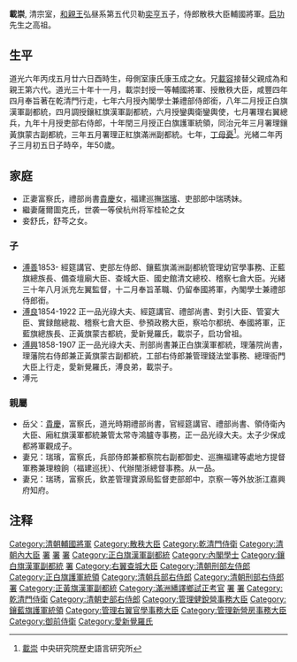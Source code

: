 '''載崇'''{{BD|1826年||1876年}}, 清宗室，[[和親王|和親王]]弘昼系第五代贝勒[[奕亨|奕亨]]五子，侍郎散秩大臣輔國將軍。[[启功|启功]]先生之高祖。

== 生平 ==

道光六年丙戌五月廿六日酉時生，母側室康氏康玉成之女。兄[[載容|載容]]接替父親成為和親王第六代。道光三十年十一月，載崇封授一等輔國將軍、授散秩大臣，咸豐四年四月奉旨著在乾清門行走，七年六月授內閣學士兼禮部侍郎銜，八年二月授正白旗漢軍副都統，四月調授鑲紅旗漢軍副都統，六月授鑾輿衛鑾輿使，七月署理右翼總兵，九年十月授吏部右侍郎，十年閏三月授正白旗護軍統領，同治元年三月署理鑲黃旗蒙古副都統，三年五月署理正紅旗滿洲副都統。七年，[[丁母憂|丁母憂]]<ref>[https://newarchive.ihp.sinica.edu.tw/sncaccgi/sncacFtp?@@1621145163 載崇] {{Wayback|url=https://newarchive.ihp.sinica.edu.tw/sncaccgi/sncacFtp?@@1621145163 |date=20211121160450 }}中央研究院歷史語言研究所</ref>。光緒二年丙子三月初五日子時卒，年50歲。

== 家庭 ==

*正妻富察氏，禮部尚書[[貴慶|貴慶]]女，福建巡撫[[瑞璸|瑞璸]]、吏部郎中瑞琇妹。
*繼妻薩爾圖克氏，世袭一等侯杭州将军桂轮之女
*妾舒氏，舒芩之女。

=== 子 ===
*[[溥善|溥善]]1853-  經筵講官、吏部左侍郎、鑲藍旗滿洲副都統管理幼官學事務、正藍旗總族長、備查壇廟大臣、查城大臣、國史館清文總校、稽察七倉大臣。光緒三十年八月派充左翼監督，十二月奉旨革職、仍留奉國將軍，內閣學士兼禮部侍郎銜。
*[[溥良|溥良]]1854-1922  正一品光祿大夫、經筵講官、禮部尚書、對引大臣、管宴大臣、實録館總裁、稽察七倉大臣、參預政務大臣，察哈尔都统、奉國將軍，正藍旗總族長、正黃旗蒙古都統，愛新覺羅氏，載崇子，启功曾祖。
*[[溥興|溥興]]1858-1907  正一品光祿大夫、刑部尚書兼正白旗漢軍都統，理藩院尚書，理藩院右侍郎兼正黃旗蒙古副都統，工部右侍郎兼管理錢法堂事務、總理衙門大臣上行走，愛新覺羅氏，溥良弟，載崇子。
* 溥元

=== 親屬 ===
*岳父：[[貴慶|貴慶]]，富察氏，道光時期禮部尚書，官經筵講官、禮部尚書、領侍衛內大臣、廂紅旗漢軍都統兼管太常寺鴻臚寺事務，正一品光祿大夫。太子少保成都將軍觀成子。
*妻兄：瑞璸，富察氏，兵部侍郎兼都察院右副都御史、巡撫福建等處地方提督軍務兼理粮餉（福建巡抚）、代辦閩浙總督事務。从一品。
*妻兄：瑞琇，富察氏，欽差管理寶源局監督吏部郎中，京察一等外放浙江嘉興府知府。

== 注释 ==

{{Reflist|25em}}

[[Category:清朝輔國將軍|Category:清朝輔國將軍]]
[[Category:散秩大臣|Category:散秩大臣]] 
[[Category:乾清門侍衛|Category:乾清門侍衛]]
[[Category:清朝內大臣|Category:清朝內大臣]]
[[Category:鑲黃旗蒙古副都統|署]] 
[[Category:鑾儀衞鑾儀使|署]]
[[Category:鑲黃旗漢軍副都統|署]]
[[Category:正白旗漢軍副都統|Category:正白旗漢軍副都統]]
[[Category:內閣學士|Category:內閣學士]]
[[Category:鑲白旗漢軍副都統|Category:鑲白旗漢軍副都統]]
[[Category:步軍營右翼總兵|署]]
[[Category:右翼查城大臣|Category:右翼查城大臣]]
[[Category:清朝刑部左侍郎|Category:清朝刑部左侍郎]]
[[Category:正白旗護軍統領|Category:正白旗護軍統領]]
[[Category:清朝兵部右侍郎|Category:清朝兵部右侍郎]]
[[Category:清朝刑部右侍郎|Category:清朝刑部右侍郎]]
[[Category:正白旗蒙古副都統|署]]
[[Category:正黃旗漢軍副都統|Category:正黃旗漢軍副都統]]
[[Category:滿洲繙譯鄉試正考官|Category:滿洲繙譯鄉試正考官]] 
[[Category:鑲紅旗護軍統領|署]] 
[[Category:鑲黃旗蒙古副都統|署]]
[[Category:乾清門侍衛|Category:乾清門侍衛]]
[[Category:清朝吏部右侍郎|Category:清朝吏部右侍郎]]
[[Category:管理健銳營事務大臣|Category:管理健銳營事務大臣]]
[[Category:鑲藍旗護軍統領|Category:鑲藍旗護軍統領]]
[[Category:管理右翼官學事務大臣|Category:管理右翼官學事務大臣]]
[[Category:管理新營房事務大臣|Category:管理新營房事務大臣]] 
[[Category:御前侍衛|Category:御前侍衛]]
[[Category:愛新覺羅氏|Category:愛新覺羅氏]]